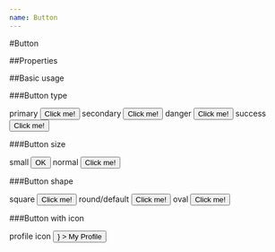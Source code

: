 ```yaml
---
name: Button
---
```



#Button

##Properties

<PropsTable of={Button} />

##Basic usage

###Button type

<Playground>
  <label
    htmlFor="primaryType"
    style={{display: 'block', marginTop: 10}}
  >
    primary
  </label>
  <Button
    name="primaryType"
    href="https://www.google.com"
    target="_blank"
  >
    Click me!
  </Button>
  <label
    htmlFor="secondaryType"
    style={{display: 'block', marginTop: 10}}
  >
    secondary
  </label>
  <Button
    type="secondary"
    name="secondaryType"
    href="https://www.google.com"
    target="_blank"
  >
    Click me!
  </Button>
  <label
    htmlFor="dangerType"
    style={{display: 'block', marginTop: 10}}
  >
    danger
  </label>
  <Button
    type="danger"
    name="dangerType"
  >
    Click me!
  </Button>
  <label
    htmlFor="successType"
    style={{display: 'block', marginTop: 10}}
  >
    success
  </label>
  <Button
    type="success"
    name="successType"
  >
    Click me!
  </Button>
</Playground>

###Button size

<Playground>
  <label
    htmlFor="smallSize"
    style={{display: 'block', marginTop: 10}}
  >
    small
  </label>
  <Button 
    name="smallSize"
    size="small"
  >
    OK
  </Button>
  <label 
    htmlFor="defaultSize"
    style={{display: 'block', marginTop: 10}}
  >
    normal
  </label>
  <Button 
    name="defaultSize"
  >
    Click me!
  </Button>
</Playground>

###Button shape

<Playground>
  <label
    htmlFor="squareShape"
    style={{display: 'block', marginTop: 10}}
  >
    square
  </label>
  <Button
    shape="square"
    name="squareShape"
  >
    Click me!
  </Button>
  <label
    htmlFor="roundShape"
    style={{display: 'block', marginTop: 10}}
  >
    round/default
  </label>
  <Button
    name="roundShape"
  >
    Click me!
  </Button>
  <label
    htmlFor="ovalShape"
    style={{display: 'block', marginTop: 10}}
  >
    oval
  </label>
  <Button 
    shape="oval"
    name="ovalShape"
  >
    Click me!
  </Button>
</Playground>

###Button with icon

<Playground>
  <label
    htmlFor="profileIcon"
    style={{display: 'block', marginTop: 10}}
  >
    profile icon
  </label>
  <Button
    name="profileIcon"
    icon={<icons.Profile fill='White' />}
  >
    My Profile
  </Button>
</Playground>
